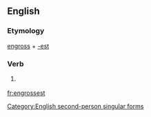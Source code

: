==English==

===Etymology===
[[engross]] + [[-est]]

===Verb===
{{en-verb form}}

# {{context|archaic|lang=en}} {{form of|Second-person singular simple present form|engross|lang=en}}

[[Category:English second-person singular forms]]

[[fr:engrossest]]